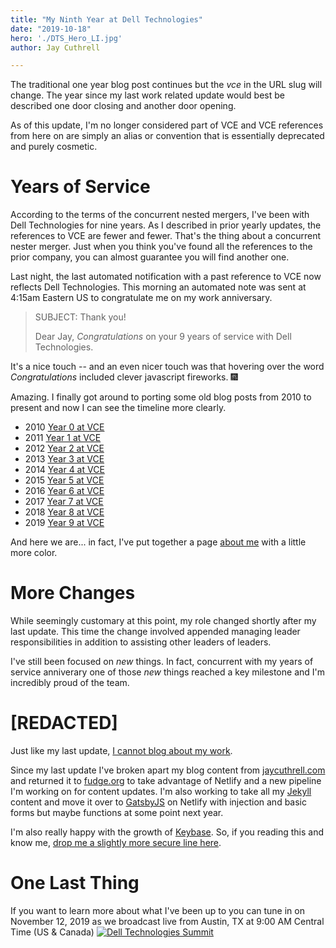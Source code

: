 ```yaml
---
title: "My Ninth Year at Dell Technologies"
date: "2019-10-18"
hero: './DTS_Hero_LI.jpg'
author: Jay Cuthrell

---
```


The traditional one year blog post continues but the _vce_ in the URL slug will change. The year since my last work related update would best be described one door closing and another door opening. 

As of this update, I'm no longer considered part of VCE and VCE references from here on are simply an alias or convention that is essentially deprecated and purely cosmetic. 

Years of Service
================

According to the terms of the concurrent nested mergers, I've been with Dell Technologies for nine years. As I described in prior yearly updates, the references to VCE are fewer and fewer. That's the thing about a concurrent nester merger. Just when you think you've found all the references to the prior company, you can almost guarantee you will find another one.

Last night, the last automated notification with a past reference to VCE now reflects Dell Technologies. This morning an automated note was sent at 4:15am Eastern US to congratulate me on my work anniversary.

> SUBJECT: Thank you!
> 
> Dear Jay, *Congratulations* on your 9 years of service with Dell Technologies.

It's a nice touch -- and an even nicer touch was that hovering over the word *Congratulations* included clever javascript fireworks. :fireworks:

Amazing. I finally got around to porting some old blog posts from 2010 to present and now I can see the timeline more clearly.

- 2010 [Year 0 at VCE](/private-clouds-ahead)
- 2011 [Year 1 at VCE](/my-first-year-at-vce)
- 2012 [Year 2 at VCE](/my-second-year-at-vce)
- 2013 [Year 3 at VCE](/my-third-year-at-vce)
- 2014 [Year 4 at VCE](/my-fourth-year-at-vce)
- 2015 [Year 5 at VCE](/my-fifth-year-at-vce)
- 2016 [Year 6 at VCE](/my-sixth-year-at-vce)
- 2017 [Year 7 at VCE](/my-seventh-year-at-vce)
- 2018 [Year 8 at VCE](/my-eighth-year-at-vce)
- 2019 [Year 9 at VCE](/my-ninth-year-at-vce) 

And here we are... in fact, I've put together a page [about me](https://jaycuthrell.com/about/) with a little more color.

More Changes
============

While seemingly customary at this point, my role changed shortly after my last update. This time the change involved appended managing leader responsibilities in addition to assisting other leaders of leaders.

I've still been focused on _new_ things. In fact, concurrent with my years of service anniverary one of those _new_ things reached a key milestone and I'm incredibly proud of the team.

[REDACTED]
==========

Just like my last update, [I cannot blog about my work](https://jaycuthrell.com/disclosure).

Since my last update I've broken apart my blog content from [jaycuthrell.com](https://jaycuthrell.com) and returned it to [fudge.org](https://fudge.org) to take advantage of Netlify and a new pipeline I'm working on for content updates. I'm also working to take all my [Jekyll](https://jekyll.org) content and move it over to [GatsbyJS](https://gatsbyjs.org) on Netlify with injection and basic forms but maybe functions at some point next year.

I'm also really happy with the growth of [Keybase](https://keybase.io/jaycuthrell). So, if you reading this and know me, [drop me a slightly more secure line here](https://jaycuthrell.com/contact/).

One Last Thing
==============

If you want to learn more about what I've been up to you can tune in on November 12, 2019 as we broadcast live from Austin, TX at 9:00 AM Central Time (US & Canada) [![Dell Technologies Summit](DTS_Hero_LI.jpg "Dell Technologies Summit")](https://www.delltechnologies.com/en-us/events/dell-technologies-summit/index.htm "Watch the Dell Technologies Summit")
